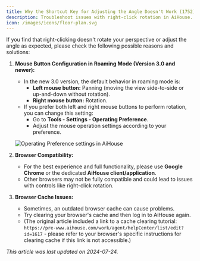 ```yaml
---
title: Why the Shortcut Key for Adjusting the Angle Doesn't Work (1752)
description: Troubleshoot issues with right-click rotation in AiHouse. Learn about mouse button functions in roaming mode (v3.0), browser compatibility, and clearing cache.
icon: /images/icons/floor-plan.svg
---
```


If you find that right-clicking doesn't rotate your perspective or adjust the angle as expected, please check the following possible reasons and solutions:

1.  **Mouse Button Configuration in Roaming Mode (Version 3.0 and newer):**
    *   In the new 3.0 version, the default behavior in roaming mode is:
        *   **Left mouse button:** Panning (moving the view side-to-side or up-and-down without rotation).
        *   **Right mouse button:** Rotation.
    *   If you prefer both left and right mouse buttons to perform rotation, you can change this setting:
        *   Go to **Tools - Settings - Operating Preference**.
        *   Adjust the mouse operation settings according to your preference.

    ![Operating Preference settings in AiHouse](https://ai-study1.3vjia.com/aihouse-web/5a837eac-25e0-4c74-89d9-309944b2cb67.png)

2.  **Browser Compatibility:**
    *   For the best experience and full functionality, please use **Google Chrome** or the dedicated **AiHouse client/application**.
    *   Other browsers may not be fully compatible and could lead to issues with controls like right-click rotation.

3.  **Browser Cache Issues:**
    *   Sometimes, an outdated browser cache can cause problems.
    *   Try clearing your browser's cache and then log in to AiHouse again.
    *   (The original article included a link to a cache clearing tutorial: `https://pre-www.aihouse.com/work/agent/helpCenter/list/edit?id=1617` - please refer to your browser's specific instructions for clearing cache if this link is not accessible.)

*This article was last updated on 2024-07-24.*
